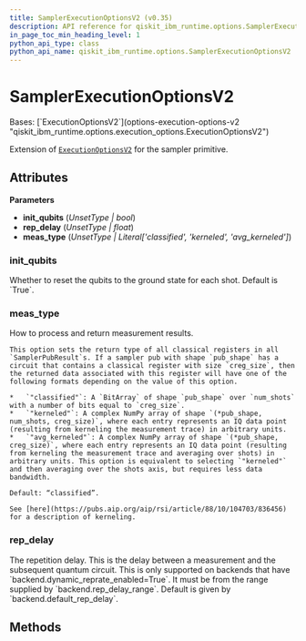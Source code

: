 ```yaml
---
title: SamplerExecutionOptionsV2 (v0.35)
description: API reference for qiskit_ibm_runtime.options.SamplerExecutionOptionsV2 in qiskit-ibm-runtime v0.35
in_page_toc_min_heading_level: 1
python_api_type: class
python_api_name: qiskit_ibm_runtime.options.SamplerExecutionOptionsV2
---
```


# SamplerExecutionOptionsV2

<Class id="qiskit_ibm_runtime.options.SamplerExecutionOptionsV2" isDedicatedPage={true} github="https://github.com/Qiskit/qiskit-ibm-runtime/tree/stable/0.35/qiskit_ibm_runtime/options/sampler_execution_options.py#L19-L51" signature="SamplerExecutionOptionsV2(init_qubits=Unset, rep_delay=Unset, meas_type=Unset)" modifiers="class">
  Bases: [`ExecutionOptionsV2`](options-execution-options-v2 "qiskit_ibm_runtime.options.execution_options.ExecutionOptionsV2")

  Extension of [`ExecutionOptionsV2`](options-execution-options-v2 "qiskit_ibm_runtime.options.ExecutionOptionsV2") for the sampler primitive.

  ## Attributes

  **Parameters**

  *   **init\_qubits** (*UnsetType | bool*)
  *   **rep\_delay** (*UnsetType | float*)
  *   **meas\_type** (*UnsetType | Literal\['classified', 'kerneled', 'avg\_kerneled']*)

  ### init\_qubits

  <Attribute id="qiskit_ibm_runtime.options.SamplerExecutionOptionsV2.init_qubits" attributeTypeHint="UnsetType | bool" attributeValue="Unset">
    Whether to reset the qubits to the ground state for each shot. Default is `True`.
  </Attribute>

  ### meas\_type

  <Attribute id="qiskit_ibm_runtime.options.SamplerExecutionOptionsV2.meas_type" attributeTypeHint="UnsetType | Literal['classified', 'kerneled', 'avg_kerneled']" attributeValue="Unset">
    How to process and return measurement results.

    This option sets the return type of all classical registers in all `SamplerPubResult`s. If a sampler pub with shape `pub_shape` has a circuit that contains a classical register with size `creg_size`, then the returned data associated with this register will have one of the following formats depending on the value of this option.

    *   `"classified"`: A `BitArray` of shape `pub_shape` over `num_shots` with a number of bits equal to `creg_size`.
    *   `"kerneled"`: A complex NumPy array of shape `(*pub_shape, num_shots, creg_size)`, where each entry represents an IQ data point (resulting from kerneling the measurement trace) in arbitrary units.
    *   `"avg_kerneled"`: A complex NumPy array of shape `(*pub_shape, creg_size)`, where each entry represents an IQ data point (resulting from kerneling the measurement trace and averaging over shots) in arbitrary units. This option is equivalent to selecting `"kerneled"` and then averaging over the shots axis, but requires less data bandwidth.

    Default: “classified”.

    See [here](https://pubs.aip.org/aip/rsi/article/88/10/104703/836456) for a description of kerneling.
  </Attribute>

  ### rep\_delay

  <Attribute id="qiskit_ibm_runtime.options.SamplerExecutionOptionsV2.rep_delay" attributeTypeHint="UnsetType | float" attributeValue="Unset">
    The repetition delay. This is the delay between a measurement and the subsequent quantum circuit. This is only supported on backends that have `backend.dynamic_reprate_enabled=True`. It must be from the range supplied by `backend.rep_delay_range`. Default is given by `backend.default_rep_delay`.
  </Attribute>

  ## Methods
</Class>

